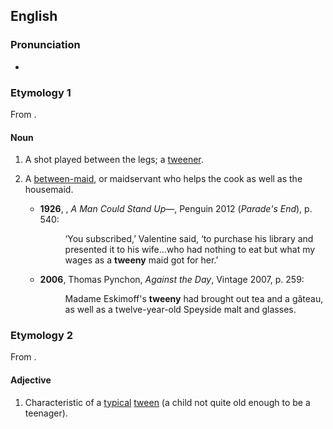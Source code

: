 ==English==

===Pronunciation===
* {{IPA|/ˈtwiːni/|lang=en}}

===Etymology 1===
From {{suffix|en|'tween|y}}.

====Noun====
{{en-noun|tweenies}}

# {{lb|en|tennis}} A shot played between the legs; a [[tweener]].
# {{lb|en|now|_|historical}} A [[between-maid]], or maidservant who helps the cook as well as the housemaid.
#* '''1926''', {{w|Ford Madox Ford}}, ''A Man Could Stand Up—'', Penguin 2012 (''Parade's End''), p. 540:
#*: ‘You subscribed,’ Valentine said, ‘to purchase his library and presented it to his wife…who had nothing to eat but what my wages as a '''tweeny''' maid got for her.’
#* '''2006''', Thomas Pynchon, ''Against the Day'', Vintage 2007, p. 259:
#*: Madame Eskimoff's '''tweeny''' had brought out tea and a gâteau, as well as a twelve-year-old Speyside malt and glasses.

===Etymology 2===
From {{suffix|en|tween|y}}.

====Adjective====
{{en-adj}}

# Characteristic of a [[typical]] [[tween]] (a child not quite old enough to be a teenager).